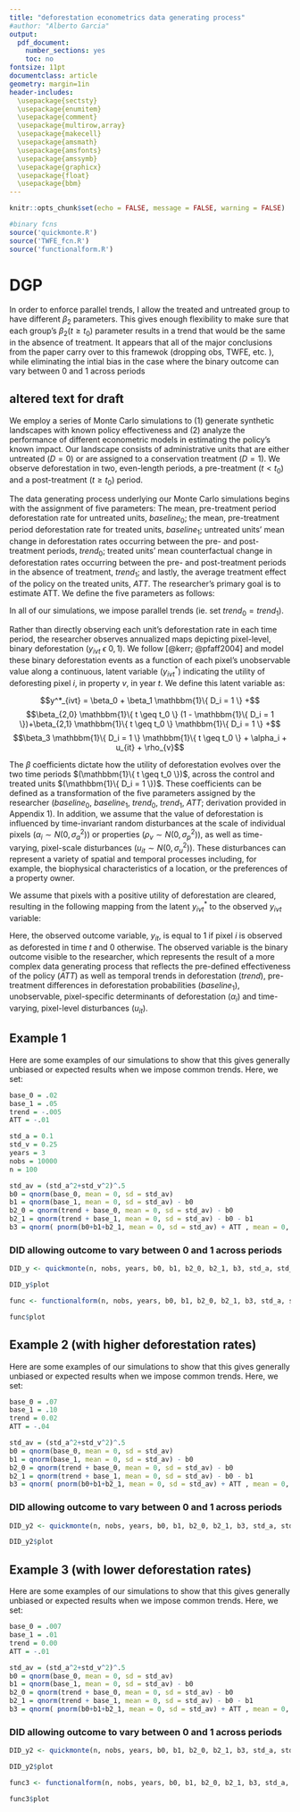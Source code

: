 ```yaml
---
title: "deforestation econometrics data generating process"
#author: "Alberto Garcia"
output:
  pdf_document:
    number_sections: yes
    toc: no
fontsize: 11pt    
documentclass: article
geometry: margin=1in
header-includes: 
  \usepackage{sectsty}
  \usepackage{enumitem}
  \usepackage{comment}
  \usepackage{multirow,array}
  \usepackage{makecell}
  \usepackage{amsmath}
  \usepackage{amsfonts} 
  \usepackage{amssymb} 
  \usepackage{graphicx} 
  \usepackage{float} 
  \usepackage{bbm} 
---
```


```r
knitr::opts_chunk$set(echo = FALSE, message = FALSE, warning = FALSE)

#binary fcns
source('quickmonte.R')
source('TWFE_fcn.R')
source('functionalform.R')

```

# DGP 

In order to enforce parallel trends, I allow the treated and untreated group to have different $\beta_2$ parameters. This gives enough flexibility to make sure that each group's $\beta_2 (t \ge t_{0})$ parameter results in a trend that would be the same in the absence of treatment. It appears that all of the major conclusions from the paper carry over to this framewok (dropping obs, TWFE, etc. ), while eliminating the intial bias in the case where the binary outcome can vary between 0 and 1 across periods

## altered text for draft

We employ a series of Monte Carlo simulations to (1) generate synthetic landscapes with known policy effectiveness and (2) analyze the performance of different econometric models in estimating the policy's known impact. Our landscape consists of administrative units that are either untreated $(D=0)$ or are assigned to a conservation treatment $(D=1)$. We observe deforestation in two, even-length periods, a pre-treatment $(t < t_{0})$ and a post-treatment $(t \ge t_{0})$ period. 

The data generating process underlying our Monte Carlo simulations begins with the assignment of five parameters: The mean, pre-treatment period deforestation rate for untreated units, $baseline_0$; the mean, pre-treatment period deforestation rate for treated units, $baseline_1$; untreated units' mean change in deforestation rates occurring between the pre- and post-treatment periods, $trend_0$; treated units' mean counterfactual change in deforestation rates occurring between the pre- and post-treatment periods in the absence of treatment, $trend_1$; and lastly, the average treatment effect of the policy on the treated units, $ATT$. The researcher's primary goal is to estimate ATT. We define the five parameters as follows:

\begin{align*}
baseline_0 &= E[y_{it}(0) |  t<t_0, D_i=0]\\
baseline_1 &= E[y_{it}(0) |  t<t_0, D_i=1]\\
trend_0 &= E[y_{it}(0) |  t\geq t_0, D_i=0] - E[y_{it}(0) |  t<t_0, D_i=0]\\
trend_1 &= E[y_{it}(0) |  t\geq t_0, D_i=1] - E[y_{it}(0) |  t<t_0, D_i=1]\\
ATT &= E[y_{it}(1) - y_{it}(0) |  t\geq t_0, D_i=1]\\
\end{align*}
<!-- Not needed in draft text -->

In all  of our simulations, we impose parallel trends (ie. set $trend_0 = trend_1$). 

Rather than directly observing each unit's <!-- "unit" is a bit ambiguous here. What should the reader be imagining at this point? Properties, counties, parcels, an individual tree? --> deforestation rate in each time period, the researcher observes annualized maps depicting pixel-level, binary deforestation $(y_{ivt}\ \epsilon \ 0, 1)$. We follow [@kerr; @pfaff2004] and model these binary deforestation events as a function of each pixel's unobservable value along a continuous, latent variable $(y^*_{ivt})$ indicating the utility of deforesting pixel $i$, in property $v$, in year $t$. We define this latent variable as:

$$y^*_{ivt} = \beta_0 + \beta_1 \mathbbm{1}\{  D_i = 1  \} +$$ 
$$\beta_{2,0} \mathbbm{1}\{  t \geq t_0  \} (1 - \mathbbm{1}\{  D_i = 1  \})+\beta_{2,1} \mathbbm{1}\{  t \geq t_0  \} \mathbbm{1}\{  D_i = 1  \} +$$
$$\beta_3 \mathbbm{1}\{  D_i = 1  \} \mathbbm{1}\{  t \geq t_0  \} + \alpha_i + u_{it} + \rho_{v}$$

The $\beta$ coefficients dictate how the utility of deforestation evolves over the two time periods $(\mathbbm{1}\{  t \geq t_0  \})$, across the control and treated units $(\mathbbm{1}\{  D_i = 1  \})$. These coefficients can be defined as a transformation of the five parameters assigned by the researcher ($baseline_0$, $baseline_1$, $trend_0$, $trend_1$, $ATT$; derivation provided in Appendix 1). In addition, we assume that the value of deforestation is influenced by time-invariant random disturbances at the scale of individual pixels ($\alpha_i \sim N(0, \sigma_a^2)$) or properties ($\rho_v \sim N(0, \sigma_p^2)$), as well as time-varying, pixel-scale disturbances ($u_{it} \sim N(0, \sigma_u^2)$). These disturbances can represent a variety of spatial and temporal processes including, for example, the biophysical characteristics of a location, or the preferences of a property owner. 

We assume that pixels with a positive utility of deforestation are cleared, resulting in the following mapping from the latent $y^*_{ivt}$ to the observed $y_{ivt}$ variable:
\begin{align}
 y_{ivt} = \begin{cases} 
      1 & y^*_{ivt} > 0  \\
      0 & otherwise
   \end{cases}
\end{align}

Here, the observed outcome variable, $y_{it}$, is equal to 1 if pixel $i$ is observed as deforested in time $t$ and 0 otherwise. The observed variable is the binary outcome visible to the researcher, which represents the result of a more complex data generating process that reflects the pre-defined effectiveness of the policy $(ATT)$ as well as temporal trends in deforestation $(trend)$, pre-treatment differences in deforestation probabilities $(baseline_1)$, unobservable, pixel-specific determinants of deforestation $(\alpha_i)$ and time-varying, pixel-level disturbances $(u_{it})$. 

## Example 1

Here are some examples of our simulations to show that this gives generally unbiased or expected results when we impose common trends. Here, we set:
\begin{align*}
baseline_0 &= 0.02\\
baseline_1 &= 0.05\\
trend_0 &= -0.005\\
trend_1 &= -0.005\\
ATT &= -0.01
\end{align*}



```r

base_0 = .02
base_1 = .05
trend = -.005
ATT = -.01

std_a = 0.1
std_v = 0.25
years = 3
nobs = 10000
n = 100

std_av = (std_a^2+std_v^2)^.5
b0 = qnorm(base_0, mean = 0, sd = std_av)
b1 = qnorm(base_1, mean = 0, sd = std_av) - b0
b2_0 = qnorm(trend + base_0, mean = 0, sd = std_av) - b0
b2_1 = qnorm(trend + base_1, mean = 0, sd = std_av) - b0 - b1
b3 = qnorm( pnorm(b0+b1+b2_1, mean = 0, sd = std_av) + ATT , mean = 0, sd = std_av) - (b0 + b1 + b2_1)

```

### DID allowing outcome to vary between 0 and 1 across periods

```r

DID_y <- quickmonte(n, nobs, years, b0, b1, b2_0, b2_1, b3, std_a, std_v, "y")

DID_y$plot

```

```r

func <- functionalform(n, nobs, years, b0, b1, b2_0, b2_1, b3, std_a, std_v)

func$plot

```

## Example 2 (with higher deforestation rates)

Here are some examples of our simulations to show that this gives generally unbiased or expected results when we impose common trends. Here, we set:
\begin{align*}
baseline_0 &= 0.07\\
baseline_1 &= 0.10\\
trend_0 &= 0.02\\
trend_1 &= 0.02\\
ATT &= -0.04
\end{align*}



```r

base_0 = .07
base_1 = .10
trend = 0.02
ATT = -.04

std_av = (std_a^2+std_v^2)^.5
b0 = qnorm(base_0, mean = 0, sd = std_av)
b1 = qnorm(base_1, mean = 0, sd = std_av) - b0
b2_0 = qnorm(trend + base_0, mean = 0, sd = std_av) - b0
b2_1 = qnorm(trend + base_1, mean = 0, sd = std_av) - b0 - b1
b3 = qnorm( pnorm(b0+b1+b2_1, mean = 0, sd = std_av) + ATT , mean = 0, sd = std_av) - (b0 + b1 + b2_1)

```

### DID allowing outcome to vary between 0 and 1 across periods

```r

DID_y2 <- quickmonte(n, nobs, years, b0, b1, b2_0, b2_1, b3, std_a, std_v, "y")

DID_y2$plot

```


## Example 3 (with lower deforestation rates)

Here are some examples of our simulations to show that this gives generally unbiased or expected results when we impose common trends. Here, we set:
\begin{align*}
baseline_0 &= 0.007\\
baseline_1 &= 0.01\\
trend_0 &= 0.002\\
trend_1 &= 0.002\\
ATT &= -0.004
\end{align*}



```r

base_0 = .007
base_1 = .01
trend = 0.00
ATT = -.01

std_av = (std_a^2+std_v^2)^.5
b0 = qnorm(base_0, mean = 0, sd = std_av)
b1 = qnorm(base_1, mean = 0, sd = std_av) - b0
b2_0 = qnorm(trend + base_0, mean = 0, sd = std_av) - b0
b2_1 = qnorm(trend + base_1, mean = 0, sd = std_av) - b0 - b1
b3 = qnorm( pnorm(b0+b1+b2_1, mean = 0, sd = std_av) + ATT , mean = 0, sd = std_av) - (b0 + b1 + b2_1)

```

### DID allowing outcome to vary between 0 and 1 across periods

```r

DID_y2 <- quickmonte(n, nobs, years, b0, b1, b2_0, b2_1, b3, std_a, std_v, "y")

DID_y2$plot

```

```r

func3 <- functionalform(n, nobs, years, b0, b1, b2_0, b2_1, b3, std_a, std_v)

func3$plot

```